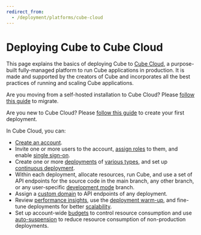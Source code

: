 ```yaml
---
redirect_from:
  - /deployment/platforms/cube-cloud
---
```


# Deploying Cube to Cube Cloud

This page explains the basics of deploying Cube to [Cube Cloud][link-cube-cloud],
a purpose-built fully-managed platform to run Cube applications in production. It is made
and supported by the creators of Cube and incorporates all the best
practices of running and scaling Cube applications.

<InfoBox>

Are you moving from a self-hosted installation to Cube Cloud? Please
[follow this guide][blog-migrate-to-cube-cloud] to migrate.

</InfoBox>

<InfoBox>

Are you new to Cube Cloud? Please [follow this guide][ref-getting-started]
to create your first deployment.

</InfoBox>

In Cube Cloud, you can:

* [Create an account](https://cubecloud.dev/auth/signup).
* Invite one or more users to the account, [assign roles][ref-rbac] to them,
  and enable [single sign-on][ref-sso].
* Create one or more [deployments][ref-deployments] of [various
  types][ref-deployment-types], and set up [continuous deployment][ref-cd].
* Within each deployment, allocate resources, run Cube, and use a set of
  API endpoints for the source code in the main branch, any other branch,
  or any user-specific [development mode][ref-dev-mode] branch.
* Assign a [custom domain][ref-domains] to API endpoints of any deployment.
* Review [performance insights][ref-performance], use the [deployment warm-up][ref-warmup],
and fine-tune deployments for better [scalability][ref-scalability].
* Set up account-wide [budgets][ref-budgets] to control resource consumption
  and use [auto-suspension][ref-auto-sus] to reduce resource consumption of
  non-production deployments.

[blog-migrate-to-cube-cloud]:
  https://cube.dev/blog/migrating-from-self-hosted-to-cube-cloud/
[link-cube-cloud]: https://cubecloud.dev
[ref-getting-started]: /product/getting-started
[ref-rbac]: /product/workspace/access-control
[ref-sso]: /product/workspace/sso
[ref-deployment-types]: /product/deployment/cloud/deployment-types
[ref-deployments]: /product/deployment/cloud/deployments
[ref-cd]: /product/deployment/cloud/continuous-deployment
[ref-dev-mode]: /product/workspace/dev-mode
[ref-domains]: /product/deployment/cloud/custom-domains
[ref-warmup]: /product/deployment/cloud/warm-up
[ref-auto-sus]: /product/deployment/cloud/auto-suspension
[ref-budgets]: /product/workspace/budgets
[ref-performance]: /product/workspace/performance
[ref-scalability]: /product/deployment/cloud/scalability